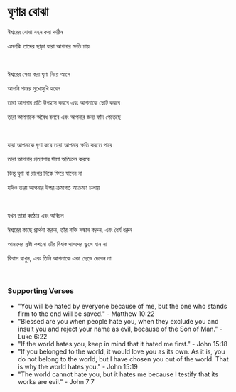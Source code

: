 # ঘৃণার বোঝা

ঈশ্বরের বোঝা বহন করা কঠিন

এমনকি তাদের ছাড়া যারা আপনার ক্ষতি চায়

<br />

ঈশ্বরের সেবা করা ঘৃণা নিয়ে আসে

আপনি শত্রুর মুখোমুখি হবেন

তারা আপনার প্রতি উপহাস করবে এবং আপনাকে ছোট করবে

তারা আপনাকে অবৈধ বলবে এবং আপনার জন্য ফাঁদ পেতেছে

<br />

যারা আপনাকে ঘৃণা করে তারা আপনার ক্ষতি করতে পারে

তারা আপনার প্রত্যাশার সীমা অতিক্রম করবে

কিন্তু ঘৃণা বা রাগের দিকে ফিরে যাবেন না

যদিও তারা আপনার উপর ক্রমাগত আক্রমণ চালায়

<br />

যখন তারা কঠোর এবং অবিচল

ঈশ্বরের কাছে প্রার্থনা করুন, তাঁর শক্তি সন্ধান করুন, এবং ধৈর্য ধরুন

আমাদের স্রষ্টা কখনো তাঁর বিশ্বস্ত দাসদের ভুলে যান না

বিশ্বাস রাখুন, এবং তিনি আপনাকে একা ছেড়ে দেবেন না

<br />

### Supporting Verses

- "You will be hated by everyone because of me, but the one who stands firm to the end will be saved." - Matthew 10:22
- "Blessed are you when people hate you, when they exclude you and insult you and reject your name as evil, because of the Son of Man." - Luke 6:22
- "If the world hates you, keep in mind that it hated me first." - John 15:18
- "If you belonged to the world, it would love you as its own. As it is, you do not belong to the world, but I have chosen you out of the world. That is why the world hates you." - John 15:19
- "The world cannot hate you, but it hates me because I testify that its works are evil." - John 7:7